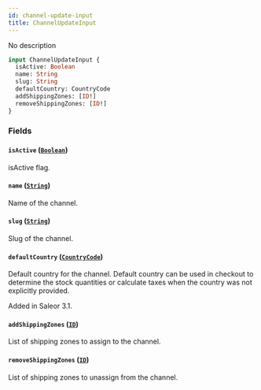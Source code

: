 ```yaml
---
id: channel-update-input
title: ChannelUpdateInput
---
```



No description

```graphql
input ChannelUpdateInput {
  isActive: Boolean
  name: String
  slug: String
  defaultCountry: CountryCode
  addShippingZones: [ID!]
  removeShippingZones: [ID!]
}
```


### Fields

#### `isActive` ([`Boolean`](../../../developer/api-reference/scalars/boolean))

isActive flag.


#### `name` ([`String`](../../../developer/api-reference/scalars/string))

Name of the channel.


#### `slug` ([`String`](../../../developer/api-reference/scalars/string))

Slug of the channel.


#### `defaultCountry` ([`CountryCode`](../../../developer/api-reference/enums/country-code))

Default country for the channel. Default country can be used in checkout to determine the stock quantities or calculate taxes when the country was not explicitly provided.

Added in Saleor 3.1.


#### `addShippingZones` ([`ID`](../../../developer/api-reference/scalars/id))

List of shipping zones to assign to the channel.


#### `removeShippingZones` ([`ID`](../../../developer/api-reference/scalars/id))

List of shipping zones to unassign from the channel.




